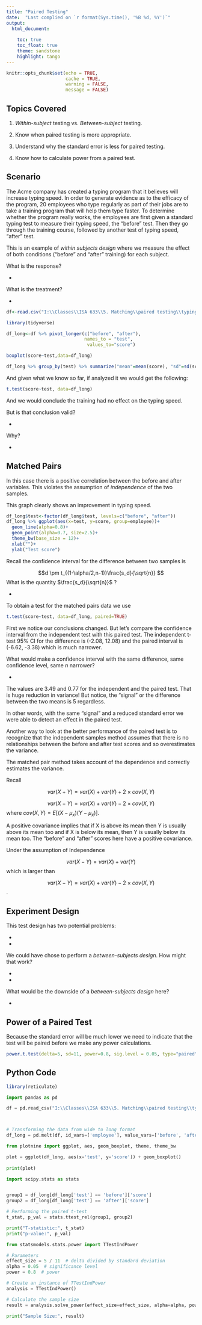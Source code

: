 ```yaml
---
title: "Paired Testing"
date:  "Last complied on `r format(Sys.time(), '%B %d, %Y')`"
output:
  html_document: 
  
    toc: true
    toc_float: true
    theme: sandstone
    highlight: tango
---
```


```r
knitr::opts_chunk$set(echo = TRUE,
                      cache = TRUE, 
                      warning = FALSE,
                      message = FALSE)
```

## Topics Covered

1. _Within-subject_ testing vs. _Between-subject_ testing.

2. Know when paired testing is more appropriate.

3. Understand why the standard error is less for paired testing.

4. Know how to calculate power from a paired test.

## Scenario

The Acme company has created a typing program that it believes will increase typing speed.  In order to generate evidence as to the efficacy of the program, 20 employees who type regularly as part of their jobs are to take a training program that will help them type faster.  To determine whether the program really works, the employees are first given a standard typing test to measure their typing speed, the "before" test.  Then they go through the training course, followed by another test of typing speed, "after" test.  

This is an example of _within subjects design_ where we measure the effect of both conditions ("before" and "after" training) for each subject.

What is the response?

*

What is the treatment?

*

```r

df<-read.csv("I:\\Classes\\ISA 633\\5. Matching\\paired testing\\typing.csv")
```

```R
library(tidyverse)

df_long<-df %>% pivot_longer(c("before", "after"),
                             names_to = "test",
                              values_to="score")

```

```R

boxplot(score~test,data=df_long)

```

```r

df_long %>% group_by(test) %>% summarize("mean"=mean(score), "sd"=sd(score), "count"=n())
```

And given what we know so far, if analyzed it we would get the following:

```R

t.test(score~test, data=df_long)

```

And we would conclude the training had no effect on the typing speed.

But is that conclusion valid?

*

Why?

* 

## Matched Pairs

In this case there is a positive correlation between the before and after variables.  This violates the assumption of _independence_ of the two samples.  

This graph clearly shows an improvement in typing speed.

```r
df_long$test<-factor(df_long$test, levels=c("before", "after"))
df_long %>% ggplot(aes(x=test, y=score, group=employee))+
  geom_line(alpha=0.8)+
  geom_point(alpha=0.7, size=2.5)+
  theme_bw(base_size = 12)+
  xlab("")+
  ylab("Test score")

```

Recall the confidence interval for the difference between two samples is 

$$d \pm t_{(1-\alpha/2,n-1)}\frac{s_d}{\sqrt{n}} $$
What is the quantity $\frac{s_d}{\sqrt{n}}$ ?

*

To obtain a test for the matched pairs data we use

```R

t.test(score~test, data=df_long, paired=TRUE)

```

First we notice our conclusions changed.  But let's compare the confidence interval from the independent test with this paired test.
The independent t-test 95\% CI for the difference is (-2.08, 12.08) and the paired interval is (-6.62, -3.38) which is much narrower.

What would make a confidence interval with the same difference, same confidence level, same $n$ narrower?

*

The values  are 3.49 and 0.77 for the independent and the paired test.  That is huge reduction in variance!  But notice, the "signal" or the difference between the two means is 5 regardless.  

In other words, with the same "signal" and a reduced standard error we were able to detect an effect in the paired test.  

Another way to look at the better performance of the paired test is to recognize that the independent samples method assumes that there is no relationships between the before and after test scores and so overestimates the variance.

The matched pair method takes account of the dependence and correctly estimates the variance.  

Recall

$$var(X+Y)=var(X)+var(Y)+2\times cov(X,Y) $$

$$var(X-Y)=var(X)+var(Y)-2\times cov(X,Y)  $$
where $cov(X,Y)=E[(X-\mu_x)(Y-\mu_x)]$.  

A positive covariance  implies that if X is above its mean then Y is usually above its mean too and if X is below its mean, then Y is usually below its mean too. The "before" and "after" scores here have a positive covariance.

Under the assumption of Independence 

$$var(X-Y)=var(X)+var(Y)$$
which is larger than 

$$var(X-Y)=var(X)+var(Y)-2\times cov(X,Y)$$.

## Experiment Design

This test design has two potential problems:

*


* 


We could have chose to perform a _between-subjects design_.  How might that work?

*

*

What would be the downside of a _between-subjects design_ here?

* 

## Power of a Paired Test

Because the standard error will be much lower we need to indicate that the test will be paired before we make any power calculations.

```R

power.t.test(delta=5, sd=11, power=0.8, sig.level = 0.05, type="paired")

```


## Python Code

```r
library(reticulate)

```


```python

import pandas as pd

df = pd.read_csv("I:\\Classes\\ISA 633\\5. Matching\\paired testing\\typing.csv")



# Transforming the data from wide to long format
df_long = pd.melt(df, id_vars=['employee'], value_vars=['before', 'after'], var_name='test', value_name='score')
```


```python
from plotnine import ggplot, aes, geom_boxplot, theme, theme_bw

plot = ggplot(df_long, aes(x='test', y='score')) + geom_boxplot() 
        
print(plot)


```


```python

import scipy.stats as stats


group1 = df_long[df_long['test'] == 'before']['score']
group2 = df_long[df_long['test'] == 'after']['score']

# Performing the paired t-test
t_stat, p_val = stats.ttest_rel(group1, group2)

print("T-statistic:", t_stat)
print("p-value:", p_val)


```


```python

from statsmodels.stats.power import TTestIndPower

# Parameters
effect_size = 5 / 11  # delta divided by standard deviation
alpha = 0.05  # significance level
power = 0.8  # power

# Create an instance of TTestIndPower
analysis = TTestIndPower()

# Calculate the sample size
result = analysis.solve_power(effect_size=effect_size, alpha=alpha, power=power, alternative='two-sided')

print("Sample Size:", result)


```